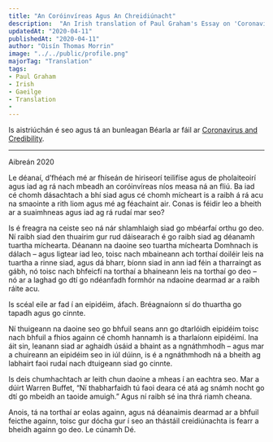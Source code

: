 ---
title: "An Coróinvíreas Agus An Chreidiúnacht"
description:  "An Irish translation of Paul Graham's Essay on 'Coronavirus and Credibility'"
updatedAt: "2020-04-11"
publishedAt: "2020-04-11"
author: "Oisín Thomas Morrin"
image: "../../public/profile.png"
majorTag: "Translation"
tags: 
- Paul Graham
- Irish
- Gaeilge
- Translation
- 
---

Is aistriúchán é seo agus tá an bunleagan Béarla ar fáil ar [Coronavirus and Credibility](http://paulgraham.com/cred.html).

---

Aibreán 2020

Le déanaí, d’fhéach mé ar fhíseán de hiriseorí teilifíse agus de pholaiteoirí agus iad ag rá nach mbeadh an coróinvíreas níos measa ná an fliú. Ba iad cé chomh dásachtach a bhí siad agus cé chomh mícheart is a raibh á rá acu na smaointe a rith liom agus mé ag féachaint air. Conas is féidir leo a bheith ar a suaimhneas agus iad ag rá rudaí mar seo?

Is é freagra na ceiste seo ná nár shlamhlaigh siad go mbéarfaí orthu go deo. Ní raibh siad den thuairim gur rud dáisearach é go raibh siad ag déanamh tuartha míchearta. Déanann na daoine seo tuartha míchearta Domhnach is dálach – agus ligtear iad leo, toisc nach mbaineann ach torthaí doiléir leis na tuartha a rinne siad, agus dá bharr, bíonn siad in ann iad féin a tharraingt as gábh, nó toisc nach bhfeicfí na torthaí a bhaineann leis na torthaí go deo – nó ar a laghad go dtí go ndéanfadh formhór na ndaoine dearmad ar a raibh ráite acu.

Is scéal eile ar fad í an eipidéim, áfach. Bréagnaíonn sí do thuartha go tapadh agus go cinnte.

Ní thuigeann na daoine seo go bhfuil seans ann go dtarlóidh eipidéim toisc nach bhfuil a fhios againn cé chomh hannamh is a tharlaíonn eipidéimí. Ina áit sin, leanann siad ar aghaidh úsáid a bhaint as a ngnáthmhodh – agus mar a chuireann an eipidéim seo in iúl dúinn, is é a ngnáthmhodh ná a bheith ag labhairt faoi rudaí nach dtuigeann siad go cinnte. 

Is deis chumhachtach ar leith chun daoine a mheas í an eachtra seo. Mar a dúirt Warren Buffet, “Ní thabharfaidh tú faoi deara cé atá ag snámh nocht go dtí go mbeidh an taoide amuigh.” Agus ní raibh sé ina thrá riamh cheana.

Anois, tá na torthaí ar eolas againn, agus ná déanaimis dearmad ar a bhfuil feicthe againn, toisc gur dócha gur í seo an thástáil creidiúnachta is fearr a bheidh againn go deo. Le cúnamh Dé.